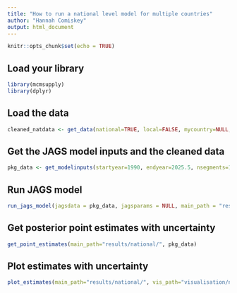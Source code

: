 ```yaml
---
title: "How to run a national level model for multiple countries"
author: "Hannah Comiskey"
output: html_document
---
```



```r
knitr::opts_chunk$set(echo = TRUE)
```

## Load your library

```r
library(mcmsupply)
library(dplyr)
```

## Load the data 

```r
cleaned_natdata <- get_data(national=TRUE, local=FALSE, mycountry=NULL, fp2030=TRUE)
```

## Get the JAGS model inputs and the cleaned data

```r
pkg_data <- get_modelinputs(startyear=1990, endyear=2025.5, nsegments=12, raw_data = cleaned_natdata)

```

## Run JAGS model

```r
run_jags_model(jagsdata = pkg_data, jagsparams = NULL, main_path = "results/national/", n_iter = 80000, n_burnin = 10000, n_thin = 35)
```

## Get posterior point estimates with uncertainty

```r
get_point_estimates(main_path="results/national/", pkg_data)
```

## Plot estimates with uncertainty

```r
plot_estimates(main_path="results/national/", vis_path="visualisation/national/global/", pkg_data) 
```
